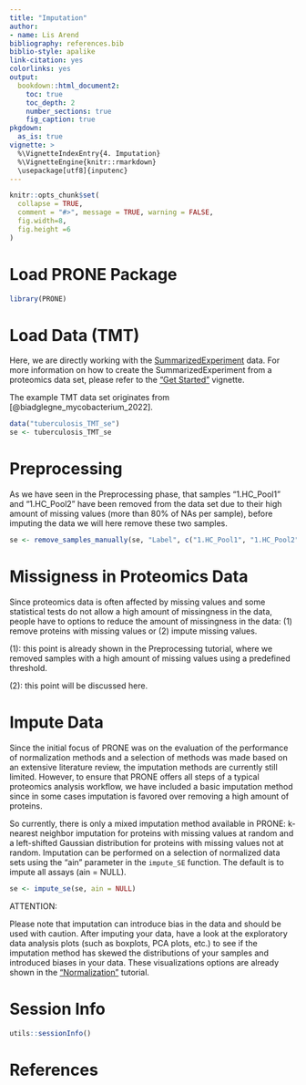 ```yaml
---
title: "Imputation"
author: 
- name: Lis Arend
bibliography: references.bib
biblio-style: apalike
link-citation: yes
colorlinks: yes
output: 
  bookdown::html_document2:
    toc: true
    toc_depth: 2
    number_sections: true
    fig_caption: true
pkgdown:
  as_is: true
vignette: >
  %\VignetteIndexEntry{4. Imputation}
  %\VignetteEngine{knitr::rmarkdown}
  \usepackage[utf8]{inputenc}
---
```



```r
knitr::opts_chunk$set(
  collapse = TRUE,
  comment = "#>", message = TRUE, warning = FALSE,
  fig.width=8,
  fig.height =6
)
```

# Load PRONE Package

```r
library(PRONE)
```

# Load Data (TMT)

Here, we are directly working with the [SummarizedExperiment](https://bioconductor.org/packages/release/bioc/html/SummarizedExperiment.html) data. For more information on how to create the SummarizedExperiment from a proteomics data set, please refer to the ["Get Started"](PRONE.html) vignette.

The example TMT data set originates from [@biadglegne_mycobacterium_2022].

```r
data("tuberculosis_TMT_se")
se <- tuberculosis_TMT_se
```

# Preprocessing 

As we have seen in the Preprocessing phase, that samples "1.HC_Pool1" and "1.HC_Pool2" have been removed from the data set due to their high amount of missing values (more than 80% of NAs per sample), before imputing the data we will here remove these two samples.

```r
se <- remove_samples_manually(se, "Label", c("1.HC_Pool1", "1.HC_Pool2"))
```

# Missigness in Proteomics Data

Since proteomics data is often affected by missing values and some statistical tests do not allow a high amount of missingness in the data, people have to options to reduce the amount of missingness in the data: (1) remove proteins with missing values or (2) impute missing values.

(1): this point is already shown in the Preprocessing tutorial, where we removed samples with a high amount of missing values using a predefined threshold.

(2): this point will be discussed here.


# Impute Data

Since the initial focus of PRONE was on the evaluation of the performance of normalization methods and a selection of methods was made based on an extensive literature review, the imputation methods are currently still limited. However, to ensure that PRONE offers all steps of a typical proteomics analysis workflow, we have included a basic imputation method since in some cases imputation is favored over removing a high amount of proteins. 

So currently, there is only a mixed imputation method available in PRONE: k-nearest neighbor imputation for proteins with missing values at random and a left-shifted Gaussian distribution for proteins with missing values not at random. Imputation can be performed on a selection of normalized data sets using the "ain" parameter in the `impute_SE` function. The default is to impute all assays (ain = NULL). 

```r
se <- impute_se(se, ain = NULL)
```

ATTENTION: 

Please note that imputation can introduce bias in the data and should be used with caution. After imputing your data, have a look at the exploratory data analysis plots (such as boxplots, PCA plots, etc.) to see if the imputation method has skewed the distributions of your samples and introduced biases in your data. These visualizations options are already shown in the ["Normalization"](Normalization.html) tutorial.


# Session Info

```r
utils::sessionInfo()
```

# References
